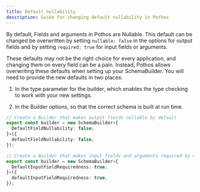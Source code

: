 ```yaml
---
title: Default nullability
description: Guide for changing default nullability in Pothos
---
```


By default, Fields and arguments in Pothos are Nullable. This default can be changed be overwritten by
setting `nullable: false` in the options for output fields and by setting `required: true` for input
fields or arguments.

These defaults may not be the right choice for every application, and changing them on every field
can be a pain. Instead, Pothos allows overwriting these defaults when setting up your SchemaBuilder.
You will need to provide the new defaults in two places:

1. In the type parameter for the builder, which enables the type checking to work with your new
   settings.

2. In the Builder options, so that the correct schema is built at run time.

```typescript
// Create a Builder that makes output fields nullable by default
export const builder = new SchemaBuilder<{
  DefaultFieldNullability: false;
}>({
  defaultFieldNullability: false,
});

// Create a Builder that makes input fields and arguments required by default
export const builder = new SchemaBuilder<{
  DefaultInputFieldRequiredness: true;
}>({
  defaultInputFieldRequiredness: true,
});
```
